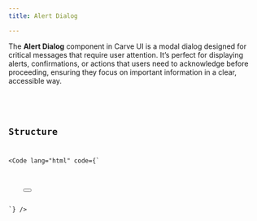 ```yaml
---
title: Alert Dialog

---
```


The **Alert Dialog** component in Carve UI is a modal dialog designed for critical messages that require user attention. It’s perfect for displaying alerts, confirmations, or actions that users need to acknowledge before proceeding, ensuring they focus on important information in a clear, accessible way.

<ComponentDemo label="Accordion demo">
    <AlertDialog slot="preview" />
    <Code 
        slot="code" 
        lang="html" 
        code={AlertDialogCode} 
        mark={[
            'x-data="alertDialog"', 
            'x-ref="trigger"',
            'x-teleport="body"',
            'x-ref="wrapper" x-bind="wrapperProps"', 
            'x-ref="backdrop" x-bind="backdropProps"', 
            'x-ref="content" x-bind="contentProps"',
            'x-ref="title"',
            'x-ref="description"',
            'x-bind="closeProps"',
            'closeDialog()'
        ]} 
    />
</ComponentDemo>

## Structure

<Code lang="html" code={`
<div x-data="alertDialog">
    <button x-ref="trigger"></button>
    <template x-teleport="body">
        <div x-ref="wrapper" x-bind="wrapperProps">
            <div x-ref="backdrop" x-bind="backdropProps"></div>
            <div x-ref="content" x-bind="contentProps">
                <h2 x-ref="title">Alert Modal Title</h2>
                <p x-ref="description"></p>
                <button x-bind="closeProps"></button>
                <button @click="closeDialog();"></button>
            </div>
        </div>
    </template>
</div>
`} />